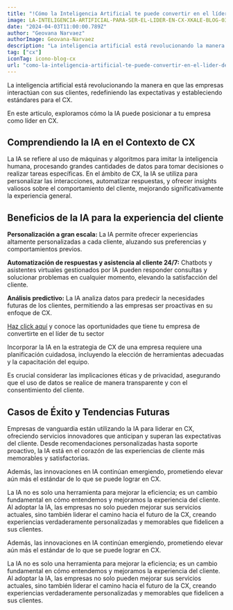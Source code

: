 ```yaml
--- 
title: "!Cómo la Inteligencia Artificial te puede convertir en el líder de tu sector!"
image: LA-INTELIGENCIA-ARTIFICIAL-PARA-SER-EL-LIDER-EN-CX-XKALE-BLOG-03-1024x576
date: "2024-04-03T11:00:00.789Z"
author: "Geovana Narvaez"
authorImage: Geovana-Narvaez
description: "La inteligencia artificial está revolucionando la manera en que las empresas interactúan con sus clientes, redefiniendo las expectativas y estableciendo estándares para el CX."
tag: ["cx"]
iconTag: icono-blog-cx
url: "como-la-inteligencia-artificial-te-puede-convertir-en-el-lider-de-tu-sector"
---
```


La inteligencia artificial está revolucionando la manera en que las empresas interactúan con sus clientes, redefiniendo las expectativas y estableciendo estándares para el CX.

En este articulo, exploramos cómo la IA puede posicionar a tu empresa como líder en CX.

## Comprendiendo la IA en el Contexto de CX
La IA se refiere al uso de máquinas y algoritmos para imitar la inteligencia humana, procesando grandes cantidades de datos para tomar decisiones o realizar tareas específicas. En el ámbito de CX, la IA se utiliza para personalizar las interacciones, automatizar respuestas, y ofrecer insights valiosos sobre el comportamiento del cliente, mejorando significativamente la experiencia general.

## Beneficios de la IA para la experiencia del cliente
**Personalización a gran escala:** La IA permite ofrecer experiencias altamente personalizadas a cada cliente, aluzando sus preferencias y comportamientos previos.

**Automatización de respuestas y asistencia al cliente 24/7:** Chatbots y asistentes virtuales gestionados por IA pueden responder consultas y solucionar problemas en cualquier momento, elevando la satisfacción del cliente.

**Análisis predictivo:** La IA analiza datos para predecir la necesidades futuras de los clientes, permitiendo a las empresas ser proactivas en su enfoque de CX.

[Haz click aquí](/experiencia-del-cliente) y conoce las oportunidades que tiene tu empresa de convertirte en el líder de tu sector

Incorporar la IA en la estrategia de CX de una empresa requiere una planificación cuidadosa, incluyendo la elección de herramientas adecuadas y la capacitación del equipo. 

Es crucial considerar las implicaciones éticas y de privacidad, asegurando que el uso de datos se realice de manera transparente y con el consentimiento del cliente.

## Casos de Éxito y Tendencias Futuras
Empresas de vanguardia están utilizando la IA para liderar en CX, ofreciendo servicios innovadores que anticipan y superan las expectativas del cliente. Desde recomendaciones personalizadas hasta soporte proactivo, la IA está en el corazón de las experiencias de cliente más memorables y satisfactorias. 

Además, las innovaciones en IA continúan emergiendo, prometiendo elevar aún más el estándar de lo que se puede lograr en CX.

La IA no es solo una herramienta para mejorar la eficiencia; es un cambio fundamental en cómo entendemos y mejoramos la experiencia del cliente. Al adoptar la IA, las empresas no solo pueden mejorar sus servicios actuales, sino también liderar el camino hacia el futuro de la CX, creando experiencias verdaderamente personalizadas y memorables que fidelicen a sus clientes.

Además, las innovaciones en IA continúan emergiendo, prometiendo elevar aún más el estándar de lo que se puede lograr en CX.

La IA no es solo una herramienta para mejorar la eficiencia; es un cambio fundamental en cómo entendemos y mejoramos la experiencia del cliente. Al adoptar la IA, las empresas no solo pueden mejorar sus servicios actuales, sino también liderar el camino hacia el futuro de la CX, creando experiencias verdaderamente personalizadas y memorables que fidelicen a sus clientes.